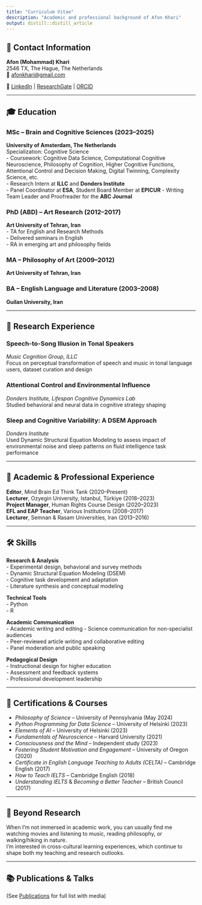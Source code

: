 ```yaml
---
title: "Curriculum Vitae"
description: "Academic and professional background of Afon Khari"
output: distill::distill_article
---
```


## 📍 Contact Information

**Afon (Mohammad) Khari**  
2546 TX, The Hague, The Netherlands  
📧 [afonkhari@gmail.com](mailto:afonkhari@gmail.com)  
 
🔗 [LinkedIn](https://www.linkedin.com/in/afon-khari-92a430159) | [ResearchGate](https://www.researchgate.net/profile/Mohammad-Khari-2) | [ORCID](https://orcid.org/0000-0002-5767-0617)

---

## 🎓 Education

### MSc – Brain and Cognitive Sciences (2023–2025)  
**University of Amsterdam, The Netherlands**  
Specialization: Cognitive Science  
- Coursework: Cognitive Data Science, Computational Cognitive Neuroscience, Philosophy of Cognition, Higher Cognitive Functions, Attentional Control and Decision Making, Digital Twinning, Complexity Science, etc.  
- Research Intern at **ILLC** and **Donders Institute**  
- Panel Coordinator at **ESA**, Student Board Member at **EPICUR**
- Writing Team Leader and Proofreader for the **ABC Journal**

### PhD (ABD) – Art Research (2012–2017)  
**Art University of Tehran, Iran**  
- TA for English and Research Methods  
- Delivered seminars in English  
- RA in emerging art and philosophy fields

### MA – Philosophy of Art (2009–2012)  
**Art University of Tehran, Iran**

### BA – English Language and Literature (2003–2008)  
**Guilan University, Iran**

---

## 🔬 Research Experience

### Speech-to-Song Illusion in Tonal Speakers  
*Music Cognition Group, ILLC*  
Focus on perceptual transformation of speech and music in tonal language users, dataset curation and design

### Attentional Control and Environmental Influence  
*Donders Institute, Lifespan Cognitive Dynamics Lab*  
Studied behavioral and neural data in cognitive strategy shaping

### Sleep and Cognitive Variability: A DSEM Approach  
*Donders Institute*  
Used Dynamic Structural Equation Modeling to assess impact of environmental noise and sleep patterns on fluid intelligence task performance

---

## 🧠 Academic & Professional Experience

**Editor**, Mind Brain Ed Think Tank (2020–Present)  
**Lecturer**, Ozyegin University, Istanbul, Türkiye (2018–2023)  
**Project Manager**, Human Rights Course Design (2020–2023)  
**EFL and EAP Teacher**, Various Institutions (2008–2017)  
**Lecturer**, Semnan & Rasam Universities, Iran (2013–2016)

---

## 🛠 Skills

**Research & Analysis**  
- Experimental design, behavioral and survey methods  
- Dynamic Structural Equation Modeling (DSEM)  
- Cognitive task development and adaptation  
- Literature synthesis and conceptual modeling

**Technical Tools**  
- Python   
- R  


**Academic Communication**  
- Academic writing and editing
- Science communication for non-specialist audiences  
- Peer-reviewed article writing and collaborative editing  
- Panel moderation and public speaking

**Pedagogical Design**  
- Instructional design for higher education  
- Assessment and feedback systems  
- Professional development leadership

---

## 📜 Certifications & Courses

- *Philosophy of Science* – University of Pennsylvania (May 2024)  
- *Python Programming for Data Science* – University of Helsinki (2023)  
- *Elements of AI* – University of Helsinki (2023)  
- *Fundamentals of Neuroscience* – Harvard University (2021)  
- *Consciousness and the Mind* – Independent study (2023)  
- *Fostering Student Motivation and Engagement* – University of Oregon (2020)  
- *Certificate in English Language Teaching to Adults (CELTA)* – Cambridge English (2017)  
- *How to Teach IELTS* – Cambridge English (2018)  
- *Understanding IELTS* & *Becoming a Better Teacher* – British Council (2017)

---

## 🎵 Beyond Research

When I’m not immersed in academic work, you can usually find me watching movies and listening to music, reading philosophy, or walking/hiking in nature.  
I’m interested in cross-cultural learning experiences, which continue to shape both my teaching and research outlooks.

---

## 📚 Publications & Talks  
(See [Publications](publications.html) for full list with media)


